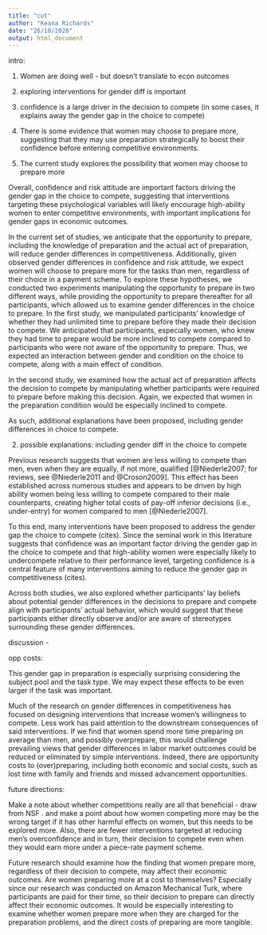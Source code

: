 ```yaml
---
title: "cut"
author: "Keana Richards"
date: "26/10/2020"
output: html_document
---
```


intro: 

1. Women are doing well - but doesn't translate to econ outcomes 
2. exploring interventions for gender diff is important 

3. confidence is a large driver in the decision to compete (in some cases, it explains away the gender gap in the choice to compete)
4. There is some evidence that women may choose to prepare more, suggesting that they may use preparation strategically to boost their confidence before entering competitive environments.  
5. The current study explores the possibility that women may choose to prepare more






Overall, confidence and risk attitude are important factors driving the gender gap in the choice to compete, suggesting that interventions targeting these psychological variables will likely encourage high-ability women to enter competitive environments, with important implications for gender gaps in economic outcomes. 

In the current set of studies, we anticipate that the opportunity to prepare, including the knowledge of preparation and the actual act of preparation, will reduce gender differences in competitiveness. Additionally, given observed gender differences in confidence and risk attitude, we expect women will choose to prepare more for the tasks than men, regardless of their choice in a payment scheme. To explore these hypotheses, we conducted two experiments manipulating the opportunity to prepare in two different ways, while providing the opportunity to prepare thereafter for all participants, which allowed us to examine gender differences in the choice to prepare. In the first study, we manipulated participants' knowledge of whether they had unlimited time to prepare before they made their decision to compete. We anticipated that participants, especially women, who knew they had time to prepare would be more inclined to compete compared to participants who were not aware of the opportunity to prepare. Thus, we expected an interaction between gender and condition on the choice to compete, along with a main effect of condition.  

In the second study, we examined how the actual act of preparation affects the decision to compete by manipulating whether participants were required to prepare before making this decision. Again, we expected that women in the preparation condition would be especially inclined to compete. 

As such, additional explanations have been proposed, including gender differences in choice to compete. 

2. possible explanations: including gender diff in the choice to compete 

Previous research suggests that women are less willing to compete than men, even when they are equally, if not more, qualified [@Niederle2007; for reviews, see @Niederle2011 and @Croson2009]. This effect has been established across numerous studies and appears to be driven by high ability women being less willing to compete compared to their male counterparts, creating higher total costs of pay-off inferior decisions (i.e., under-entry) for women compared to men [@Niederle2007]. 

To this end, many interventions have been proposed to address the gender gap the choice to compete (cites). Since the seminal work in this literature suggests that confidence was an important factor driving the gender gap in the choice to compete and that high-ability women were especially likely to undercompete relative to their performance level, targeting confidence is a central feature of many interventions aiming to reduce the gender gap in competitiveness (cites).  

Across both studies, we also explored whether participants' lay beliefs about potential gender differences in the decisions to prepare and compete align with participants' actual behavior, which would suggest that these participants either directly observe and/or are aware of stereotypes surrounding these gender differences. 

discussion - 






opp costs:

This gender gap in preparation is especially surprising considering the subject pool and the task type. We may expect these effects to be even larger if the task was important. 

Much of the research on gender differences in competitiveness has focused on designing interventions that increase women’s willingness to compete. Less work has paid attention to the downstream consequences of said interventions. If we find that women spend more time preparing on average than men, and possibly overprepare, this would challenge prevailing views that gender differences in labor market outcomes could be reduced or eliminated by simple interventions. Indeed, there are opportunity costs to (over)preparing, including both economic and social costs, such as lost time with family and friends and missed advancement opportunities.



future directions: 



Make a note about whether competitions really are all that beneficial - draw from NSF . and make a point about how women competing more may be the wrong target if it has other harmful effects on women, but this needs to be explored more. Also, there are fewer interventions targeted at reducing men's overconfidence and in turn, their decision to compete even when they would earn more under a piece-rate payment scheme. 

Future research should examine how the finding that women prepare more, regardless of their decision to compete, may affect their economic outcomes. Are women preparing more at a cost to themselves? Especially since our research was conducted on Amazon Mechanical Turk, where participants are paid for their time, so their decision to prepare can directly affect their economic outcomes. It would be especially interesting to examine whether women prepare more when they are charged for the preparation problems, and the direct costs of preparing are more tangible. 

